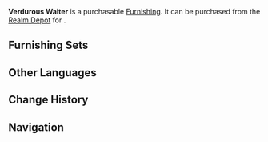{{Furnishing Infobox
|id             = 372414
|image          = Item Verdurous Waiter.png
|category       = Landform
|subcategory    = Shrub
|rarity         = 3
|adeptal_energy = 20
|load           = 50
|reduced_load   = 50
|description    = A relatively uncommon plant with round and thick leaves aplenty and no scent. After some washing, they can be used to serve food. More optimistic adventurers are fond of these plants, comparing them to restaurant waiters bearing plates.
|source1        = [[Realm Depot]]
}}
'''Verdurous Waiter''' is a purchasable [[Furnishing]]. It can be purchased from the [[Realm Depot]] for {{Item|Realm Currency|30|x=80}}.

==Furnishing Sets==
{{Craft Usage}}

==Other Languages==
{{Other Languages
|en      = Verdurous Waiter
|zhs     = 「绿野的侍者」
|zhs_rm  = "Lǜyě de Shìzhě"
|zht     = 「綠野的侍者」
|zht_rm  = "Lǜyě de Shìzhě"
|zh_tl   = "Attendant of the Green Fields"
|ja      = 「緑野の従者」
|ja_rm   = "Ryokuya no Shuusha"
|ja_tl   = "Attendant of the Green Fields"
|ko      = 「녹야의 시종」
|ko_rm   = 
|ko_tl   = 
|es      = Planta camarera
|es_tl   = 
|fr      = « Porte-plat verdoyant »
|fr_tl   = "Verdant Dish Carrier"
|ru      = «Вечный официант»
|ru_tl   = 
|th      = "กอไม้ใบใหญ่"
|th_rm   = 
|th_tl   = 
|vi      = Người Hầu Đồng Xanh
|vi_tl   = 
|de      = „Bedienung auf der Wiese“
|de_tl   = "Waiter on the Meadow"
|id      = "Pelayan Dedaunan"
|id_tl   = "Waiter of the Leaves"
|pt      = "Bartender do Campo Verde"
|pt_tl   = 
}}

==Change History==
{{Change History|1.5}}

==Navigation==
{{Furnishing Navbox/Exterior|Landform}}